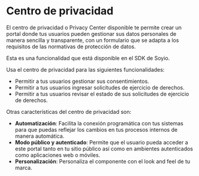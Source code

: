 # Centro de privacidad

El centro de privacidad o Privacy Center disponible te permite crear un portal donde tus usuarios pueden gestionar sus datos personales de manera sencilla y transparente, con un formulario que se adapta a los requisitos de las normativas de protección de datos.

Esta es una funcionalidad que está disponible en el SDK de Soyio.

Usa el centro de privacidad para las siguientes funcionalidades:

- Permitir a tus usuarios gestionar sus consentimientos.
- Permitir a tus usuarios ingresar solicitudes de ejercicio de derechos.
- Permitir a tus usuarios revisar el estado de sus solicitudes de ejercicio de derechos.

Otras características del centro de privacidad son:

- **Automatización**: Facilita la conexión programática con tus sistemas para que puedas reflejar los cambios en tus procesos internos de manera automática.
- **Modo público y autenticado**: Permite que el usuario pueda acceder a este portal tanto en tu sitio público así como en ambientes autenticados como aplicaciones web o móviles.
- **Personalización**: Personaliza el componente con el look and feel de tu marca.
